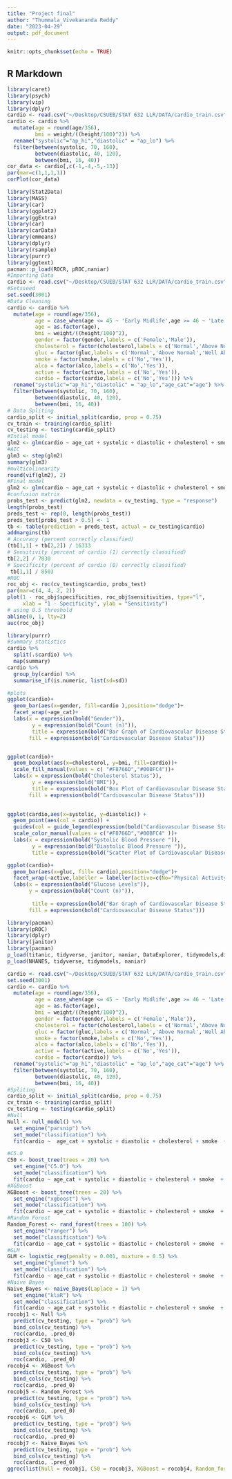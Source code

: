 ```yaml
---
title: "Project final"
author: "Thummala_Vivekananda Reddy"
date: "2023-04-29"
output: pdf_document
---
```


```r
knitr::opts_chunk$set(echo = TRUE)
```

## R Markdown

```r
library(caret)
library(psych)
library(vip)
library(dplyr)
cardio <- read.csv("~/Desktop/CSUEB/STAT 632 LLR/DATA/cardio_train.csv", sep=";")
cardio <- cardio %>% 
  mutate(age = round(age/356),
         bmi = weight/((height/100)^2)) %>% 
  rename("systolic"="ap_hi","diastolic" = "ap_lo") %>% 
  filter(between(systolic, 70, 160),
         between(diastolic, 40, 120),
         between(bmi, 16, 40))
cor_data <- cardio[,c(-1,-4,-5,-13)]
par(mar=c(1,1,1,1))
corPlot(cor_data)
```

```r
library(Stat2Data)
library(MASS)
library(car)
library(ggplot2)
library(ggExtra)
library(car)
library(carData)
library(emmeans)
library(dplyr)
library(rsample)
library(purrr)
library(ggtext)
pacman::p_load(ROCR, pROC,naniar)
#Importing Data
cardio <- read.csv("~/Desktop/CSUEB/STAT 632 LLR/DATA/cardio_train.csv", sep=";")
#Setsseed
set.seed(3001)
#Data Cleaning
cardio <- cardio %>% 
  mutate(age = round(age/356),
         age = case_when(age <= 45 ~ 'Early Midlife',age >= 46 ~ 'Late Midlife'),
         age = as.factor(age),
         bmi = weight/((height/100)^2),
         gender = factor(gender,labels = c('Female','Male')),
         cholesterol = factor(cholesterol,labels = c('Normal','Above Normal','Well Above Normal')),
         gluc = factor(gluc,labels = c('Normal','Above Normal','Well Above Normal')),
         smoke = factor(smoke,labels = c('No','Yes')),
         alco = factor(alco,labels = c('No','Yes')),
         active = factor(active,labels = c('No','Yes')),
         cardio = factor(cardio,labels = c('No','Yes'))) %>% 
  rename("systolic"="ap_hi","diastolic" = "ap_lo","age_cat"="age") %>% 
  filter(between(systolic, 70, 160),
         between(diastolic, 40, 120),
         between(bmi, 16, 40))
# Data Spliting
cardio_split <- initial_split(cardio, prop = 0.75)
cv_train <- training(cardio_split)
cv_testing <- testing(cardio_split)
#Intial model
glm2 <- glm(cardio ~ age_cat + systolic + diastolic + cholesterol + smoke  + bmi+gluc+alco+active, family = binomial, data = cv_train)
#AIC
glm3 <- step(glm2)
summary(glm3)
#multicolinearity
round(vif(glm2), 2)
#Final model
glm2 <- glm(cardio ~ age_cat + systolic + diastolic + cholesterol + smoke  + bmi+gluc+alco+active, family = binomial, data = cv_train)
#confusion matrix
probs_test <- predict(glm2, newdata = cv_testing, type = "response")
length(probs_test)
preds_test <- rep(0, length(probs_test))
preds_test[probs_test > 0.5] <- 1
tb <- table(prediction = preds_test, actual = cv_testing$cardio)
addmargins(tb)
# Accuracy (percent correctly classified)
(tb[1,1] + tb[2,2]) / 16333
# Sensitivity (percent of cardio (1) correctly classified)
tb[2,2] / 7830
# Specificity (percent of cardio (0) correctly classified)
 tb[1,1] / 8503
#ROC
roc_obj <- roc(cv_testing$cardio, probs_test)
par(mar=c(4, 4, 2, 2))
plot(1 - roc_obj$specificities, roc_obj$sensitivities, type="l",
     xlab = "1 - Specificity", ylab = "Sensitivity")
# using 0.5 threshold
abline(0, 1, lty=2)
auc(roc_obj)
```

```r
library(purrr)
#summary statistics
cardio %>%                            
  split(.$cardio) %>%
  map(summary)
cardio %>% 
  group_by(cardio) %>% 
  summarise_if(is.numeric, list(sd=sd))
```

```r
#plots
ggplot(cardio)+
  geom_bar(aes(x=gender, fill=cardio ),position="dodge")+
  facet_wrap(~age_cat)+
  labs(x = expression(bold("Gender")),
        y = expression(bold("Count (n)")),
        title = expression(bold("Bar Graph of Cardiovascular Disease Status by Gender and Age")),
       fill = expression(bold("Cardiovascular Disease Status")))


ggplot(cardio)+
  geom_boxplot(aes(x=cholesterol, y=bmi, fill=cardio))+
  scale_fill_manual(values = c( "#F8766D","#00BFC4"))+
  labs(x = expression(bold("Cholesterol Status")),
        y = expression(bold("BMI")),
        title = expression(bold("Box Plot of Cardiovascular Disease Status by BMI and Cholesterol")),
       fill = expression(bold("Cardiovascular Disease Status")))

  
ggplot(cardio,aes(x=systolic, y=diastolic)) + 
  geom_point(aes(col = cardio)) +
  guides(col = guide_legend(expression(bold("Cardiovascular Disease Status")))) +
  scale_color_manual(values = c("#F8766D","#00BFC4" ))+
  labs(x = expression(bold("Systolic Blood Pressure ")),
        y = expression(bold("Diastolic Blood Pressure ")),
        title = expression(bold("Scatter Plot of Cardiovascular Disease Status by Blood Pressure")))

ggplot(cardio)+
  geom_bar(aes(x=gluc, fill= cardio),position="dodge")+
  facet_wrap(~active,labeller = labeller(active=c(No="Physical Activity (No)",Yes ="Physical Activity (Yes)")))+
  labs(x = expression(bold("Glucose Levels")),
       y = expression(bold("Count (n)")),
        
        title = expression(bold("Bar Graph of Cardiovascular Disease Status by Glucose Levels and Physical Activity Status")),
       fill = expression(bold("Cardiovascular Disease Status")))
```

```r
library(pacman)
library(pROC)
library(dplyr)
library(janitor)
library(pacman)
p_load(titanic, tidyverse, janitor, naniar, DataExplorer, tidymodels,discrim)
p_load(NHANES, tidyverse, tidymodels, naniar)

cardio <- read.csv("~/Desktop/CSUEB/STAT 632 LLR/DATA/cardio_train.csv", sep=";")
set.seed(3001)
cardio <- cardio %>% 
  mutate(age = round(age/356),
         age = case_when(age <= 45 ~ 'Early Midlife',age >= 46 ~ 'Late Midlife'),
         age = as.factor(age),
         bmi = weight/((height/100)^2),
         gender = factor(gender,labels = c('Female','Male')),
         cholesterol = factor(cholesterol,labels = c('Normal','Above Normal','Well Above Normal')),
         gluc = factor(gluc,labels = c('Normal','Above Normal','Well Above Normal')),
         smoke = factor(smoke,labels = c('No','Yes')),
         alco = factor(alco,labels = c('No','Yes')),
         active = factor(active,labels = c('No','Yes')),
         cardio = factor(cardio)) %>% 
  rename("systolic"="ap_hi","diastolic" = "ap_lo","age_cat"="age") %>% 
  filter(between(systolic, 70, 160),
         between(diastolic, 40, 120),
         between(bmi, 16, 40))
#Spliting
cardio_split <- initial_split(cardio, prop = 0.75)
cv_train <- training(cardio_split)
cv_testing <- testing(cardio_split)
#Null
Null <- null_model() %>%
  set_engine("parsnip") %>%
  set_mode("classification") %>% 
  fit(cardio ~  age_cat + systolic + diastolic + cholesterol + smoke  + bmi+gluc+alco+active, data = cv_train)

#C5.0
C50 <- boost_tree(trees = 20) %>% 
  set_engine("C5.0") %>%
  set_mode("classification") %>%
  fit(cardio ~ age_cat + systolic + diastolic + cholesterol + smoke  + bmi+gluc+alco+active, data = cv_train)
#XGBoost
XGBoost <- boost_tree(trees = 20) %>% 
  set_engine("xgboost") %>%
  set_mode("classification") %>%
  fit(cardio ~ age_cat + systolic + diastolic + cholesterol + smoke  + bmi+gluc+alco+active, data = cv_train)
#Random Forest
Random_Forest <- rand_forest(trees = 100) %>% 
  set_engine("ranger") %>%
  set_mode("classification") %>%
  fit(cardio ~ age_cat + systolic + diastolic + cholesterol + smoke  + bmi+gluc+alco+active, data = cv_train)
#GLM
GLM <- logistic_reg(penalty = 0.001, mixture = 0.5) %>% 
  set_engine("glmnet") %>%
  set_mode("classification") %>%
  fit(cardio ~ age_cat + systolic + diastolic + cholesterol + smoke  + bmi+gluc+alco+active, data = cv_train)
#Naive Bayes
Naive_Bayes <- naive_Bayes(Laplace = 1) %>% 
  set_engine("klaR") %>%
  set_mode("classification") %>%
  fit(cardio ~ age_cat + systolic + diastolic + cholesterol + smoke  + bmi+gluc+alco+active, data = cv_train)
rocobj1 <- Null %>%
  predict(cv_testing, type = "prob") %>%
  bind_cols(cv_testing) %>%
  roc(cardio, .pred_0)
rocobj3 <- C50 %>%
  predict(cv_testing, type = "prob") %>%
  bind_cols(cv_testing) %>%
  roc(cardio, .pred_0)
rocobj4 <- XGBoost %>%
  predict(cv_testing, type = "prob") %>%
  bind_cols(cv_testing) %>%
  roc(cardio, .pred_0)
rocobj5 <- Random_Forest %>%
  predict(cv_testing, type = "prob") %>%
  bind_cols(cv_testing) %>%
  roc(cardio, .pred_0)
rocobj6 <- GLM %>%
  predict(cv_testing, type = "prob") %>%
  bind_cols(cv_testing) %>%
  roc(cardio, .pred_0)
rocobj7 <- Naive_Bayes %>%
  predict(cv_testing, type = "prob") %>%
  bind_cols(cv_testing) %>%
  roc(cardio, .pred_0) 
ggroc(list(Null = rocobj1, C50 = rocobj3, XGBoost = rocobj4, Random_forest = rocobj5, GLM = rocobj6, Naive_Bayes = rocobj7))+labs(y="1 - Specificity")
```
